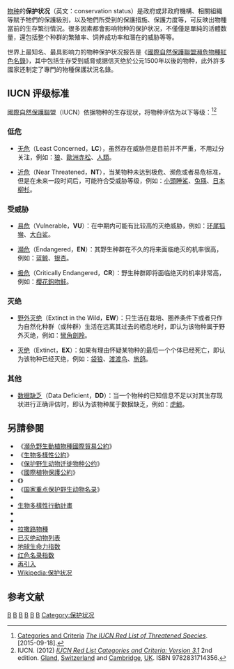 {{NoteTA|zh-hans:信息; zh-hant:資訊;}}
{{保护现状}}

[[物种|物种]]的'''保护状况'''（英文：conservation status）是政府或非政府機構、相關組織等賦予牠們的保護級別，以及牠們所受到的保護措施、保護力度等，可反映出物種當前的生存繁衍情況。很多因素都會影响物种的保护状况，不僅僅是單純的活體数量，還包括整个种群的繁殖率、饲养成功率和潛在的威胁等等。

世界上最知名、最具影响力的物种保护状况报告是《[[國際自然保護聯盟瀕危物種紅色名錄|國際自然保護聯盟瀕危物種紅色名錄]]》，其中包括生存受到威脅或据信灭绝於公元1500年以後的物种，此外許多國家还制定了專門的物種保護狀況名錄。

==IUCN 评级标准==
[[國際自然保護聯盟|國際自然保護聯盟]]（IUCN）依据物种的生存现状，将物种评估为以下等级：<ref>[http://www.iucnredlist.org/technical-documents/categories-and-criteria Categories and Criteria] {{Wayback|url=http://www.iucnredlist.org/technical-documents/categories-and-criteria |date=20180930215346 }} ''[[The_IUCN_Red_List_of_Threatened_Species|The IUCN Red List of Threatened Species]]''. [2015-09-18].</ref><ref>IUCN. (2012) [http://jr.iucnredlist.org/documents/redlist_cats_crit_en.pdf ''IUCN Red List Categories and Criteria: Version 3.1''] {{Wayback|url=http://jr.iucnredlist.org/documents/redlist_cats_crit_en.pdf|date=20160128190606}} 2nd edition. [[格朗|Gland]], [[Switzerland|Switzerland]] and [[劍橋|Cambridge]], [[UK|UK]]. ISBN 9782831714356.</ref>

===低危===
* [[无危|无危]]（Least Concerned，'''LC'''），虽然存在威胁但是目前并不严重，不用过分关注，例如：[[狼|狼]]、[[歐洲赤松|歐洲赤松]]、[[智人|人類]]。

* [[近危|近危]]（Near Threatened，'''NT'''），当某物种未达到极危、濒危或者易危标准，但是在未来一段时间后，可能符合受威胁等级，例如：[[小頭睡鯊|小頭睡鯊]]、[[兔猻|兔猻]]、[[日本柳杉|日本柳杉]]。

===受威胁===
* [[易危|易危]]（Vulnerable，'''VU'''）：在中期内可能有比较高的灭绝威胁，例如：[[环尾狐猴|环尾狐猴]]、[[大白鲨|大白鲨]]。

* [[瀕危|瀕危]]（Endangered，'''EN'''）：其野生种群在不久的将来面临绝灭的机率很高，例如：[[蓝鲸|蓝鲸]]、[[银杏|银杏]]。

* [[极危|极危]]（Critically Endangered，'''CR'''）：野生种群即将面临绝灭的机率非常高，例如：[[櫻花鉤吻鮭|櫻花鉤吻鮭]]。

===灭绝===
* [[野外灭绝|野外灭绝]]（Extinct in the Wild，'''EW'''）：只生活在栽培、圈养条件下或者只作为自然化种群（或种群）生活在远离其过去的栖息地时，即认为该物种属于野外灭绝，例如：[[彎角劍羚|彎角劍羚]]。

* [[灭绝|灭绝]]（Extinct，'''EX'''）：如果有理由怀疑某物种的最后一个个体已经死亡，即认为该物种已经灭绝，例如：[[袋狼|袋狼]]、[[渡渡鸟|渡渡鸟]]、[[旅鸽|旅鸽]]。

===其他===
* [[数据缺乏|数据缺乏]]（Data Deficient，'''DD'''）：当一个物种的已知信息不足以对其生存现状进行正确评估时，即认为该物种属于数据缺乏，例如：[[虎鯨|虎鯨]]。

==另請參閱==
{{Div col}}
* 《[[瀕危野生動植物種國際貿易公約|瀕危野生動植物種國際貿易公約]]》
* 《[[生物多樣性公約|生物多樣性公約]]》
* 《[[保护野生动物迁徙物种公约|保护野生动物迁徙物种公约]]》
* 《[[國際植物保護公約|國際植物保護公約]]》
* 《{{le|全球植物保护战略|Global Strategy for Plant Conservation}}》
* 《[[国家重点保护野生动物名录|国家重点保护野生动物名录]]》
* {{le|生物多样性丧失|Biodiversity loss}}
* [[生物多樣性行動計畫|生物多樣性行動計畫]]
* {{le|生物多样性指标伙伴关系|Biodiversity Indicators Partnership}}
* {{le|2010年生物多样性目标|2010 Biodiversity Target}}
* [[拉撒路物種|拉撒路物種]]
* [[已灭绝动物列表|已灭绝动物列表]]
* [[地球生命力指数|地球生命力指数]]
* [[红色名录指数|红色名录指数]]
* [[再引入|再引入]]
* [[Wikipedia:保护状况|Wikipedia:保护状况]]
{{Div col end}}

==参考文献==
{{Reflist}}

{{Portal bar|环境|生态|生物学}}

[[Category:生物学术语|B]]
[[Category:环境术语|B]]
[[Category:保护生物学|B]]
[[Category:生態學|B]]
[[Category:动物保护|B]]
[[Category:植物保護|B]]
[[Category:保护状况|Category:保护状况]]